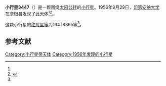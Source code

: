 {{Infobox planet
| bgcolour = #FFFFC0
| name = 3447 Burckhalter
| symbol = 
| image = 
| caption = 
| discovery = yes
| discovery_ref = 
| discoverer = [[印第安纳大学|印第安纳大学]]
| discovery_site = [[摩根县|摩根县]] 
| discovered = 1956年9月29日
| designations = yes
| mp_name = 
| named_after = 
| alt_names = 1956 SC/ 1942 RO / 1970 SQ1 / 1984 SD / 1986 EH
| mp_category = [[主带内小行星|主带内小行星]]
| orbit_ref = <ref name="a">[http://ssd.jpl.nasa.gov/sbdb.cgi?sstr=3447 3447 Burckhalter] {{Wayback|url=http://ssd.jpl.nasa.gov/sbdb.cgi?sstr=3447 |date=20210829023209 }}，小行星數據庫瀏覽器（JPL Small-Body Database Browser）－[[美国国家航空航天局|美国国家航空航天局]]喷气推进实验室</ref>
| epoch = 2456400.5 (2013年4月18日更新)
| aphelion = {{convert|2.0484226|AU|km|3|abbr=on|lk=out}}
| perihelion = {{convert|1.9332148|AU|km|3|abbr=on}}
| semimajor = {{convert|1.9908187|AU|km|3|abbr=on}}
| eccentricity = 0.0289348
| period = 1025.996792 [[日|日]]<br />2.81[[儒略年|儒略年]]
| avg_speed = 
| inclination = 20.71562
| asc_node = 0.73656
| mean_anomaly = 
| arg_peri = 164.18365
| satellites = 
| physical_characteristics = yes
| dimensions = 
| mass = 
| density = 
| surface_grav = 
| escape_velocity = 
| sidereal_day = 
| axial_tilt = 
| pole_ecliptic_lat = 
| pole_ecliptic_lon = 
| albedo = 
| temperatures= 
| temp_name1 = 
| mean_temp_1 = 
| max_temp_1 = 
| temp_name2 = 
| max_temp_2 = 
| spectral_type = 
| abs_magnitude = 164.18365
}}

'''小行星3447'''（{{lang-en|3447 Burckhalter}}）是一颗围绕[[太阳|太阳]][[公转|公转]]的[[小行星|小行星]]。1956年9月29日，[[印第安纳大学|印第安纳大学]]在摩根县发现了此天体<ref name="a" /><ref>{{cite news|title=小行星列表|url=http://cfa-www.harvard.edu/iau/lists/NumberedMPs.txt|accessdate=2013-07-08|newspaper=哈佛大学|archive-date=2008-05-17|archive-url=https://web.archive.org/web/20080517010638/http://cfa-www.harvard.edu/iau/lists/NumberedMPs.txt|dead-url=no}}</ref>。

这颗小行星的[[绝对星等|绝对星等]]为164.18365等<ref name="a" />。

==参考文献==
{{reflist}}
{{Minor Planet Number|[[小行星3446|小行星3446]]|[[小行星3448|小行星3448]]}}

{{小天体}}

[[Category:小行星带天体|Category:小行星带天体]]
[[Category:1956年发现的小行星|Category:1956年发现的小行星]]

{{asteroid-stub}}